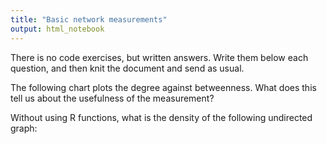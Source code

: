 ```yaml
---
title: "Basic network measurements"
output: html_notebook
---
```


There is no code exercises, but written answers. Write them below each question, and then knit the document and send as usual. 

The following chart plots the degree against betweenness. What does this tell us about the usefulness of the measurement?

Without using R functions, what is the density of the following undirected graph:

